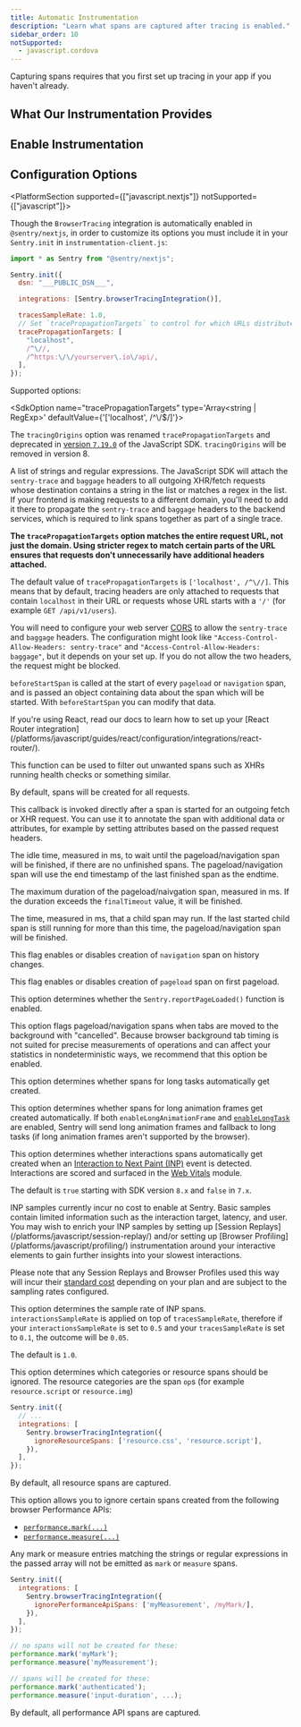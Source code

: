 ```yaml
---
title: Automatic Instrumentation
description: "Learn what spans are captured after tracing is enabled."
sidebar_order: 10
notSupported:
  - javascript.cordova
---
```


<Alert>

Capturing spans requires that you first <PlatformLink to="/tracing/">set up tracing in your app</PlatformLink> if you haven't already.

</Alert>

<PlatformContent includePath="performance/automatic-instrumentation-intro" />

## What Our Instrumentation Provides

<PlatformContent includePath="performance/what-instrumentation-provides" />

## Enable Instrumentation

<PlatformContent includePath="performance/enable-automatic-instrumentation" />

## Configuration Options

<PlatformSection supported={["javascript.nextjs"]} notSupported={["javascript"]}>

Though the `BrowserTracing` integration is automatically enabled in `@sentry/nextjs`, in order to customize its options you must include it in your `Sentry.init` in `instrumentation-client.js`:

```javascript
import * as Sentry from "@sentry/nextjs";

Sentry.init({
  dsn: "___PUBLIC_DSN___",

  integrations: [Sentry.browserTracingIntegration()],

  tracesSampleRate: 1.0,
  // Set `tracePropagationTargets` to control for which URLs distributed tracing should be enabled
  tracePropagationTargets: [
    "localhost",
    /^\//,
    /^https:\/\/yourserver\.io\/api/,
  ],
});
```

</PlatformSection>

Supported options:

<SdkOption name="tracePropagationTargets" type='Array<string | RegExp>' defaultValue={'[\'localhost\', /^\\\/$/]'}>

<Alert>

The `tracingOrigins` option was renamed `tracePropagationTargets` and deprecated in [version `7.19.0`](https://github.com/getsentry/sentry-javascript/releases/tag/7.19.0) of the JavaScript SDK. `tracingOrigins` will be removed in version 8.

</Alert>

A list of strings and regular expressions. The JavaScript SDK will attach the `sentry-trace` and `baggage` headers to all outgoing XHR/fetch requests whose destination contains a string in the list or matches a regex in the list. If your frontend is making requests to a different domain, you'll need to add it there to propagate the `sentry-trace` and `baggage` headers to the backend services, which is required to link spans together as part of a single trace.

**The `tracePropagationTargets` option matches the entire request URL, not just the domain. Using stricter regex to match certain parts of the URL ensures that requests don't unnecessarily have additional headers attached.**

The default value of `tracePropagationTargets` is `['localhost', /^\//]`. This means that by default, tracing headers are only attached to requests that contain `localhost` in their URL or requests whose URL starts with a `'/'` (for example `GET /api/v1/users`).

<PlatformContent includePath="performance/tracePropagationTargets-example" />

You will need to configure your web server [CORS](https://developer.mozilla.org/en-US/docs/Web/HTTP/Headers/Access-Control-Allow-Headers) to allow the `sentry-trace` and `baggage` headers. The configuration might look like `"Access-Control-Allow-Headers: sentry-trace"` and `"Access-Control-Allow-Headers: baggage"`, but it depends on your set up. If you do not allow the two headers, the request might be blocked.

</SdkOption>

<SdkOption name="beforeStartSpan" type='(options: StartSpanOptions) => StartSpanOptions'>

`beforeStartSpan` is called at the start of every `pageload` or `navigation` span, and is passed an object containing data about the span which will be started. With `beforeStartSpan` you can modify that data.

<PlatformContent includePath="performance/beforeNavigate-example" />

</SdkOption>

<Alert>
  If you're using React, read our docs to learn how to set up your [React Router
  integration](/platforms/javascript/guides/react/configuration/integrations/react-router/).
</Alert>

<SdkOption name="shouldCreateSpanForRequest" type='(url: string) => boolean'>

This function can be used to filter out unwanted spans such as XHRs running
health checks or something similar. 

<PlatformContent includePath="performance/filter-span-example" />

By default, spans will be created for all requests.

</SdkOption>

<SdkOption name="onRequestSpanStart" type="(span: Span, requestInformation: { headers?: WebFetchHeaders }): void">

This callback is invoked directly after a span is started for an outgoing fetch or XHR request.
You can use it to annotate the span with additional data or attributes, for example by setting attributes based on the passed request headers.

</SdkOption>

<SdkOption name="idleTimeout" type='number' defaultValue='1000'>

The idle time, measured in ms, to wait until the pageload/navigation span will be finished, if there are no unfinished spans. The pageload/navigation span will use the end timestamp of the last finished span as the endtime.

</SdkOption>

<SdkOption name="finalTimeout" type='number' defaultValue='30000'>

The maximum duration of the pageload/naivgation span, measured in ms. If the duration exceeds the `finalTimeout` value, it will be finished.

</SdkOption>

<SdkOption name="childSpanTimeout" type='number' defaultValue='15000'>

The time, measured in ms, that a child span may run. If the last started child span is still running for more than this time, the pageload/navigation span will be finished.

</SdkOption>

<SdkOption name="instrumentNavigation" type='boolean' defaultValue='true'>

This flag enables or disables creation of `navigation` span on history changes.

</SdkOption>

<SdkOption name="instrumentPageLoad" type='boolean' defaultValue='true'>

This flag enables or disables creation of `pageload` span on first pageload.

</SdkOption>


<SdkOption name="enableReportPageLoaded" type='boolean' defaultValue='false' availableSince='10.13.0'>

This option determines whether the <PlatformLink to="/apis/#reportPageLoaded">`Sentry.reportPageLoaded()` function</PlatformLink> is enabled.

</SdkOption>

<SdkOption name="markBackgroundSpans" type='boolean' defaultValue='true'>

This option flags pageload/navigation spans when tabs are moved to the background with "cancelled". Because browser background tab timing is not suited for precise measurements of operations and can affect your statistics in nondeterministic ways, we recommend that this option be enabled.

</SdkOption>

<SdkOption name="enableLongTask" type='boolean' defaultValue='true'>

This option determines whether spans for long tasks automatically get created.

</SdkOption>

<SdkOption name="enableLongAnimationFrame" type='boolean' defaultValue='true' availableSince='8.18.0'>

This option determines whether spans for long animation frames get created automatically. If both `enableLongAnimationFrame` and [`enableLongTask`](#enableLongTask) are enabled, Sentry will send long animation frames and fallback to long tasks (if long animation frames aren't supported by the browser).

</SdkOption>

<SdkOption name="enableInp" type='boolean' defaultValue='true' availableSince='7.104.0' defaultNote="See note">

This option determines whether interactions spans automatically get created when an [Interaction to Next Paint (INP)](/product/insights/web-vitals/web-vitals-concepts/#interaction-to-next-paint-inp) event is detected. Interactions are scored and surfaced in the [Web Vitals](/product/insights/web-vitals/) module.

The default is `true` starting with SDK version `8.x` and `false` in `7.x`.

<Alert>
INP samples currently incur no cost to enable at Sentry. Basic samples contain limited information such as the interaction target, latency, and user. You may wish to enrich your INP samples by setting up [Session Replays](/platforms/javascript/session-replay/) and/or setting up [Browser Profiling](/platforms/javascript/profiling/) instrumentation around your interactive elements to gain further insights into your slowest interactions.

Please note that any Session Replays and Browser Profiles used this way will incur their [standard cost](/pricing/#per-category-pricing) depending on your plan and are subject to the sampling rates configured.

</Alert>

<PlatformContent includePath="performance/enable-inp-example" />

</SdkOption>

<SdkOption name="interactionsSampleRate" type='number' defaultValue='1.0'>

This option determines the sample rate of INP spans. `interactionsSampleRate` is applied on top of `tracesSampleRate`, therefore if your `interactionsSampleRate` is set to `0.5` and your `tracesSampleRate` is set to `0.1`, the outcome will be `0.05`.

The default is `1.0`.

</SdkOption>

<SdkOption name="ignoreResourceSpans" type='Array<string>' defaultValue='[]' availableSince='9.23.0'>

This option determines which categories or resource spans should be ignored. The resource categories are the span `op`s (for example `resource.script` or `resource.img`)

```JavaScript
Sentry.init({
  // ...
  integrations: [
    Sentry.browserTracingIntegration({
      ignoreResourceSpans: ['resource.css', 'resource.script'],
    }),
  ],
});
```

By default, all resource spans are captured.

</SdkOption>

<SdkOption name="ignorePerformanceApiSpans" type='Array<string | RegExp>' defaultValue='[]' availableSince='9.23.0'>

This option allows you to ignore certain spans created from the following browser Performance APIs:

  - [`performance.mark(...)`](https://developer.mozilla.org/en-US/docs/Web/API/Performance/mark)
  - [`performance.measure(...)`](https://developer.mozilla.org/en-US/docs/Web/API/Performance/measure)

Any mark or measure entries matching the strings or regular expressions in the passed array will not be emitted as `mark` or `measure` spans.

```JavaScript
Sentry.init({
  integrations: [
    Sentry.browserTracingIntegration({
      ignorePerformanceApiSpans: ['myMeasurement', /myMark/],
    }),
  ],
});

// no spans will not be created for these:
performance.mark('myMark');
performance.measure('myMeasurement');

// spans will be created for these:
performance.mark('authenticated');
performance.measure('input-duration', ...);
```

By default, all performance API spans are captured.

</SdkOption>